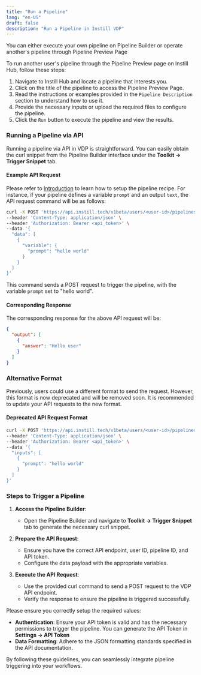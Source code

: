 ```yaml
---
title: "Run a Pipeline"
lang: "en-US"
draft: false
description: "Run a Pipeline in Instill VDP"
---
```


You can either execute your own pipeline on Pipeline Builder or operate another's pipeline through Pipeline Preview Page

To run another user's pipeline through the Pipeline Preview page on Instill Hub, follow these steps:

1. Navigate to Instill Hub and locate a pipeline that interests you.
2. Click on the title of the pipeline to access the Pipeline Preview Page.
3. Read the instructions or examples provided in the `Pipeline Description` section to understand how to use it.
4. Provide the necessary inputs or upload the required files to configure the pipeline.
5. Click the `Run` button to execute the pipeline and view the results.

<ZoomableImg
  src="/docs-assets/vdp/trigger-others-pipeline.gif"
  alt="Run a Pipeline"
/>

### Running a Pipeline via API

Running a pipeline via API in VDP is straightforward. You can easily obtain the curl snippet from the Pipeline Builder interface under the **Toolkit -> Trigger Snippet** tab.

#### Example API Request

Please refer to [Introduction](../vdp/introduction) to learn how to setup the pipeline recipe.
For instance, if your pipeline defines a variable `prompt` and an output `text`, the API request command will be as follows:

```sh
curl -X POST 'https://api.instill.tech/v1beta/users/<user-id>/pipelines/<pipeline-id>/trigger' \
--header 'Content-Type: application/json' \
--header 'Authorization: Bearer <api_token>' \
--data '{
  "data": [
    {
      "variable": {
        "prompt": "hello world"
      }
    }
  ]
}'
```

This command sends a POST request to trigger the pipeline, with the variable `prompt` set to "hello world". 

#### Corresponding Response

The corresponding response for the above API request will be:

```json
{
  "output": [
    {
      "answer": "Hello user"
    }
  ]
}
```

### Alternative Format

Previously, users could use a different format to send the request. However, this format is now deprecated and will be removed soon. It is recommended to update your API requests to the new format.

#### Deprecated API Request Format

```sh
curl -X POST 'https://api.instill.tech/v1beta/users/<user-id>/pipelines/<pipeline-id>/trigger' \
--header 'Content-Type: application/json' \
--header 'Authorization: Bearer <api_token>' \
--data '{
  "inputs": [
    {
      "prompt": "hello world"
    }
  ]
}'
```

### Steps to Trigger a Pipeline

1. **Access the Pipeline Builder**:
   - Open the Pipeline Builder and navigate to **Toolkit -> Trigger Snippet** tab to generate the necessary curl snippet.

2. **Prepare the API Request**:
   - Ensure you have the correct API endpoint, user ID, pipeline ID, and API token.
   - Configure the data payload with the appropriate variables.

3. **Execute the API Request**:
   - Use the provided curl command to send a POST request to the VDP API endpoint.
   - Verify the response to ensure the pipeline is triggered successfully.


Please ensure you correctly setup the required values:
- **Authentication**: Ensure your API token is valid and has the necessary permissions to trigger the pipeline. You can generate the API Token in **Settings -> API Token**
- **Data Formatting**: Adhere to the JSON formatting standards specified in the API documentation.


By following these guidelines, you can seamlessly integrate pipeline triggering into your workflows.
